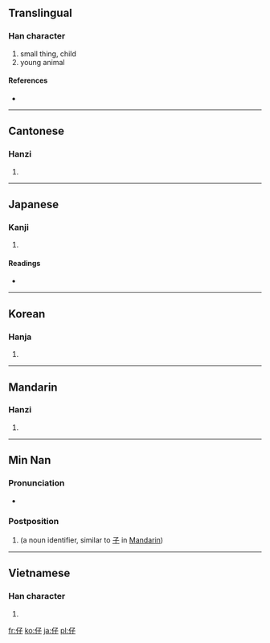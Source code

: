 ==Translingual==

===Han character===
{{Han char|rn=9|rad=人|as=03|sn=5|four=2724<sub>7</sub>|canj=人弓木 (OND)}}

# small thing, child
# young animal

====References====
* {{Han ref|kx=0092.060|dkj=00367|dj=0195.090|hdz=10115.050|uh=4ED4|ud=20180|bh=A54A|bd=42314}}

----

==Cantonese==

===Hanzi===
{{yue-hanzi|jyut=|y=jai2, ji2}}

# {{defn|Cantonese|sort=人03}}

----

==Japanese==

===Kanji===
{{ja-kanji|grade=|rs=人03}}

# {{defn|Japanese}}

====Readings====
* {{ja-readings|on=[[し]] (shi), [[さい]] (sai)|kun=[[たえる]] (taeru), [[こ]] (ko)}}

----

==Korean==

===Hanja===
{{ko-hanja|hangeul=자|rv=ja|mr=cha}}

# {{defn|Korean|sort=人03}}

----

==Mandarin==

===Hanzi===
{{cmn-hanzi|pin=[[zǐ]] ([[zi3]])|wg=tzu<sup>3</sup>}}

# {{defn|Mandarin|sort=人03}}

----

==Min Nan==

===Pronunciation===
* {{IPA|[ a˥˥ ]|lang=nan}}

===Postposition===
{{nan-post|ts|poj=a|pojt=a1|rs=人03}}

# (a noun identifier, similar to [[子]] in [[Mandarin]])

----

==Vietnamese==

===Han character===
{{vi-hantu|[[tử]], [[tể]]|rs=人03}}

# {{defn|Vietnamese|sort=人03}}

[[fr:仔]]
[[ko:仔]]
[[ja:仔]]
[[pl:仔]]
